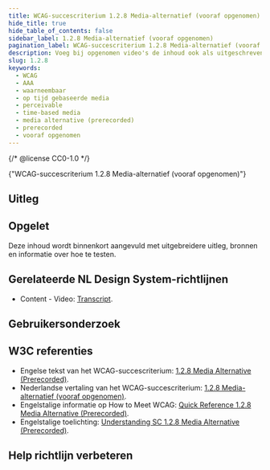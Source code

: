 ```yaml
---
title: WCAG-succescriterium 1.2.8 Media-alternatief (vooraf opgenomen)
hide_title: true
hide_table_of_contents: false
sidebar_label: 1.2.8 Media-alternatief (vooraf opgenomen)
pagination_label: WCAG-succescriterium 1.2.8 Media-alternatief (vooraf opgenomen)
description: Voeg bij opgenomen video's de inhoud ook als uitgeschreven tekst toe.
slug: 1.2.8
keywords:
  - WCAG
  - AAA
  - waarneembaar
  - op tijd gebaseerde media
  - perceivable
  - time-based media
  - media alternative (prerecorded)
  - prerecorded
  - vooraf opgenomen
---
```


{/* @license CC0-1.0 */}


<WcagHeadingGroup level={1} conformanceLevel="Niveau AAA">
  {"WCAG-succescriterium 1.2.8 Media-alternatief (vooraf opgenomen)"}
</WcagHeadingGroup>

<SpotlightSection>
  <Markdown omitH1 headinglevel={3}>
    <AAAMessage />
  </Markdown>
</SpotlightSection>

## Uitleg

<Summary />

## Opgelet

Deze inhoud wordt binnenkort aangevuld met uitgebreidere uitleg, bronnen en informatie over hoe te testen.

## Gerelateerde NL Design System-richtlijnen

- Content - Video: [Transcript](/richtlijnen/content/video/transcript).

## Gebruikersonderzoek

<CTAGebruikersonderzoek />

## W3C referenties

- Engelse tekst van het WCAG-succescriterium: [<span lang="en">1.2.8 Media Alternative (Prerecorded)</span>](https://www.w3.org/TR/WCAG22/#media-alternative-prerecorded).
- Nederlandse vertaling van het WCAG-succescriterium: [1.2.8 Media-alternatief (vooraf opgenomen)](https://www.w3.org/Translations/WCAG22-nl/#media-alternatief-vooraf-opgenomen).
- Engelstalige informatie op <span lang="en">How to Meet WCAG</span>: [<span lang="en">Quick Reference 1.2.8 Media Alternative (Prerecorded)</span>](https://www.w3.org/WAI/WCAG22/quickref/#media-alternative-prerecorded).
- Engelstalige toelichting: [<span lang="en">Understanding SC 1.2.8 Media Alternative (Prerecorded)</span>](https://www.w3.org/WAI/WCAG22/Understanding/media-alternative-prerecorded.html).

<SpotlightSection>
  <Markdown omitH1 headinglevel={3}>
    <Disclaimer />
  </Markdown>
</SpotlightSection>

## Help richtlijn verbeteren

<Markdown omitH1 headinglevel={3}>
  <WCAGFooterInfo />
</Markdown>
